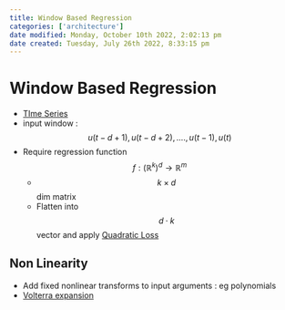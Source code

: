 ```yaml
---
title: Window Based Regression
categories: ['architecture']
date modified: Monday, October 10th 2022, 2:02:13 pm
date created: Tuesday, July 26th 2022, 8:33:15 pm
---
```


# Window Based Regression
- [TIme Series](TIme%20Series.qmd)
- input window : $$u(t-d+1), u(t-d+2), …. , u(t-1) , u(t)$$
- Require regression function $$f:(\mathbb{R}^k)^d \rightarrow \mathbb{R}^m$$
	- $$k \times d$$ dim matrix
	- Flatten into $$d \cdot k$$ vector and apply [Quadratic Loss](Quadratic%20Loss.qmd)

## Non Linearity
- Add fixed nonlinear transforms to input arguments : eg polynomials
- [Volterra expansion](Volterra%20expansion.qmd)



